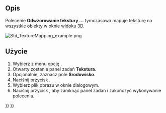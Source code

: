 <languages/>

{{Docnav/pl
|[[Part_SectionCut/pl|Wycinek z przekroju]]
|[[Std_ToggleVisibility/pl|Przełącz widoczność]]
|[[Std_View_Menu/pl|menu Widok]]
|IconL=Part_SectionCut.svg
|IconR=Std_ToggleVisibility.svg
|IconC=Freecad.svg
}}

{{GuiCommand/pl
|Name=Std TextureMapping
|Name/pl=Std: Odwzorowanie tekstury
|MenuLocation=Widok → Odwzorowanie tekstury ...
|Workbenches=wszystkie
}}

<span id="Description"></span>
==Opis==

Polecenie '''Odwzorowanie tekstury ...''' tymczasowo mapuje teksturę na wszystkie obiekty w oknie [[3D_view/pl|widoku 3D]].

[[Image:Std_TextureMapping_example.png]]
{{Caption|Dwa obiekty poddane odwzorowaniu z obrazem szachownicy o wymiarach 120 na 120 pikseli}}

<span id="Usage"></span>
==Użycie==

# Wybierz z menu opcję {{MenuCommand|Widok → [[Image:Std_TextureMapping.svg|16px]] Odwzorowanie tekstury ...}}.
# Otwarty zostanie panel zadań '''Tekstura'''.
# Opcjonalnie, zaznacz pole '''Środowisko'''.
# Naciśnij przycisk {{Button|...}}.
# Wybierz plik obrazu w oknie dialogowym.
# Naciśnij przycisk {{Button|Zamknij}}, aby zamknąć panel zadań i zakończyć wykonywanie polecenia.


{{Docnav/pl
|[[Part_SectionCut/pl|Wycinek z przekroju]]
|[[Std_ToggleVisibility/pl|Przełącz widoczność]]
|[[Std_View_Menu/pl|menu Widok]]
|IconL=Part_SectionCut.svg
|IconR=Std_ToggleVisibility.svg
|IconC=Freecad.svg
}}

{{Std_Base_navi{{#translation:}}}}
{{Userdocnavi{{#translation:}}}}